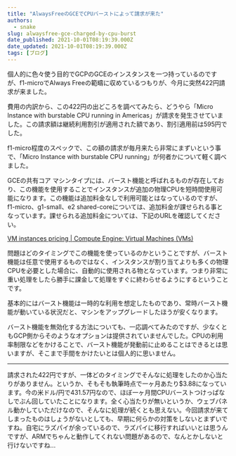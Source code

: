 ```yaml
---
title: "AlwaysFreeのGCEでCPUバーストによって請求が来た"
authors:
  - snake
slug: alwaysfree-gce-charged-by-cpu-burst
date_published: 2021-10-01T08:19:39.000Z
date_updated: 2021-10-01T08:19:39.000Z
tags: [ブログ]
---
```


個人的に色々使う目的でGCPのGCEのインスタンスを一つ持っているのですが、f1-microでAlways Freeの範疇に収めているつもりが、今月に突然422円請求が来ました。

費用の内訳から、この422円の出どころを調べてみたら、どうやら「Micro Instance with burstable CPU running in Americas」が請求を発生させていました。この請求額は継続利用割引が適用された額であり、割引適用前は595円でした。

f1-micro程度のスペックで、この額の請求が毎月来たら非常にまずいという事で、「Micro Instance with burstable CPU running」が何者かについて軽く調べました。

GCEの共有コア マシンタイプには、バースト機能と呼ばれるものが存在しており、この機能を使用することでインスタンスが追加の物理CPUを短時間使用可能になります。この機能は追加料金なしで利用可能とはなっているのですが、f1-micro、g1-small、e2 shared-coreについては、追加料金が課せられる事となっています。課せられる追加料金については、下記のURLを確認してください。

[VM instances pricing | Compute Engine: Virtual Machines (VMs)](https://cloud.google.com/compute/vm-instance-pricing?authuser&#x3D;1#sharedcore)

問題はどのタイミングでこの機能を使っているのかということですが、バースト機能は任意で使用するものではなく、インスタンスが割り当てよりも多くの物理CPUを必要とした場合に、自動的に使用される物となっています。つまり非常に重い処理をしたら勝手に課金して処理をすぐに終わらせるようにするということです。

基本的にはバースト機能は一時的な利用を想定したものであり、常時バースト機能が動いている状況だと、マシンをアップグレードしたほうが安くなります。

バースト機能を無効化する方法についても、一応調べてみたのですが、少なくともGCP側からそのようなオプションは提供されていませんでした。CPUの利用率制限などをかけることで、バースト機能が発動前に止めることはできるとは思いますが、そこまで手間をかけたいとは個人的に思いません。

---

請求された422円ですが、一体どのタイミングでそんなに処理をしたのか心当たりがありません。というか、そもそも執筆時点で一ヶ月あたり$3.88になっています。今の米ドル/円で431.57円なので、ほぼ一ヶ月間CPUバーストつけっぱなしでぶん回していたことになります。全く心当たりが無いというか、ウェブパネル動かしていただけなので、そんなに処理が続くとも思えない。今回請求が来てしまったものはしょうがないとしても、早期に何らかの対策をしないとまずいですね。自宅にラズパイが余っているので、ラズパイに移行すればいいとは思うんですが、ARMでちゃんと動作してくれない問題があるので、なんとかしないと行けないですね...
